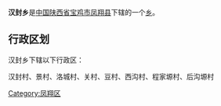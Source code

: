 {{中国乡级行政区
|行政区全称 = 汉封乡
|景观照片文件名 = 
|景观照片描述 = 
|汉语拼音 =Han Feng 
|其他语言 =Hanfeng Township
|其他语言名称 = English
|位置图文件名 = 
|位置图描述 = 
|自定义图片=
|上级行政区 = [[陕西省|陕西省]][[宝鸡市|宝鸡市]][[凤翔县|凤翔县]]
|行政区类别 = [[乡级行政区|乡]]
|行政区划代码 = 610322
|行政区划 = 
|村委会 =8个 
|居委会 = 
|建置时间 = 公元前215年
|领导职位 = 
|领导名称 = 
|政府驻地 = 汉封村
|毗邻 = 董家河乡、柳林镇、千阳县南寨镇
|地理坐标 = 
|总面积 = 
|总人口 = 8705人
|户籍人口 = 
|户籍人口年份 = 
|常住人口 = 
|常住人口年份 = 
|人口密度 = 
|GDP = 
|邮政编码 = 721406
|电话区号 = 0917
|官方网站 = 
|网站名称 = 
}}
'''汉封乡'''是[[中华人民共和国|中国]][[陕西省|陕西省]][[宝鸡市|宝鸡市]][[凤翔县|凤翔县]]下辖的一个[[乡级行政区|乡]]。

== 行政区划 ==
汉封乡下辖以下行政区：

汉封村、景村、洛城村、关村、豆村、西沟村、程家塬村、后沟塬村

{{陕西小作品}}
{{凤翔县行政区划}}

[[Category:凤翔区|Category:凤翔区]]
